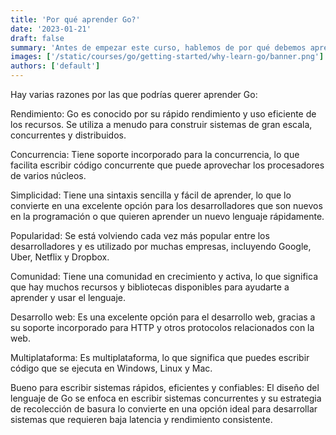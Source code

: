 ```yaml
---
title: 'Por qué aprender Go?'
date: '2023-01-21'
draft: false
summary: 'Antes de empezar este curso, hablemos de por qué debemos aprender Go'
images: ['/static/courses/go/getting-started/why-learn-go/banner.png']
authors: ['default']
---
```


Hay varias razones por las que podrías querer aprender Go:

Rendimiento: Go es conocido por su rápido rendimiento y uso eficiente de los recursos. Se utiliza a menudo para construir sistemas de gran escala, concurrentes y distribuidos.

Concurrencia: Tiene soporte incorporado para la concurrencia, lo que facilita escribir código concurrente que puede aprovechar los procesadores de varios núcleos.

Simplicidad: Tiene una sintaxis sencilla y fácil de aprender, lo que lo convierte en una excelente opción para los desarrolladores que son nuevos en la programación o que quieren aprender un nuevo lenguaje rápidamente.

Popularidad: Se está volviendo cada vez más popular entre los desarrolladores y es utilizado por muchas empresas, incluyendo Google, Uber, Netflix y Dropbox.

Comunidad: Tiene una comunidad en crecimiento y activa, lo que significa que hay muchos recursos y bibliotecas disponibles para ayudarte a aprender y usar el lenguaje.

Desarrollo web: Es una excelente opción para el desarrollo web, gracias a su soporte incorporado para HTTP y otros protocolos relacionados con la web.

Multiplataforma: Es multiplataforma, lo que significa que puedes escribir código que se ejecuta en Windows, Linux y Mac.

Bueno para escribir sistemas rápidos, eficientes y confiables: El diseño del lenguaje de Go se enfoca en escribir sistemas concurrentes y su estrategia de recolección de basura lo convierte en una opción ideal para desarrollar sistemas que requieren baja latencia y rendimiento consistente.

